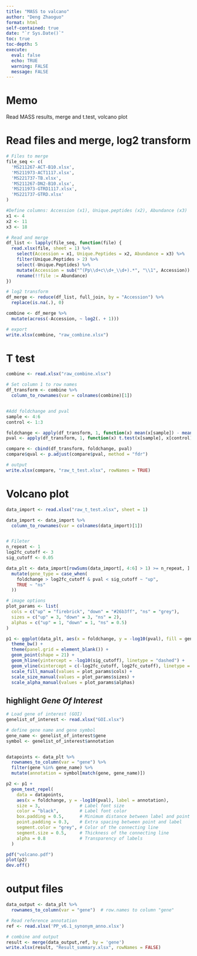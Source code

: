 ```yaml
---
title: "MASS to valcano"
author: "Deng Zhaoguo"
format: html
self-contained: true
date: "`r Sys.Date()`"
toc: true       
toc-depth: 5    
execute:
  eval: false
  echo: TRUE
  warning: FALSE
  message: FALSE
---
```


# Memo

Read MASS results, merge and t.test, volcano plot

# Read files and merge, log2 transform

```r
# Files to merge
file_seq <- c(
  'MS211267-ACT-B10.xlsx',
  'MS211973-ACT1117.xlsx',
  'MS221737-TB.xlsx',
  'MS211267-DN2-B10.xlsx',
  'MS211973-GTRD1117.xlsx',
  'MS221737-GTRD.xlsx'
)

#Define columns: Accession (x1), Unique.peptides (x2), Abundance (x3)
x1 <- 4
x2 <- 11
x3 <- 18

# Read and merge
df_list <- lapply(file_seq, function(file) {
  read.xlsx(file, sheet = 1) %>%
    select(Accession = x1, Unique.Peptides = x2, Abundance = x3) %>%
    filter(Unique.Peptides > 2) %>%
    select(-Unique.Peptides) %>%
    mutate(Accession = sub("^(Pp\\d+c\\d+_\\d+).*", "\\1", Accession)) %>%
    rename(!!file := Abundance)
})

# log2 transform
df_merge <- reduce(df_list, full_join, by = "Accession") %>%
  replace(is.na(.), 0)

combine <- df_merge %>%
  mutate(across(-Accession, ~ log2(. + 1)))

# export
write.xlsx(combine, "raw_combine.xlsx")
```

# T test

```r
combine <- read.xlsx("raw_combine.xlsx")

# Set column 1 to row names
df_transform <- combine %>%
  column_to_rownames(var = colnames(combine)[1])


#Add foldchange and pval
sample <- 4:6
control <- 1:3

foldchange <- apply(df_transform, 1, function(x) mean(x[sample]) - mean(x[control]))
pval <- apply(df_transform, 1, function(x) t.test(x[sample], x[control], var.equal = TRUE)$p.value)

compare <- cbind(df_transform, foldchange, pval)
compare$qval <- p.adjust(compare$pval, method = "fdr")

# output
write.xlsx(compare, "raw_t_test.xlsx", rowNames = TRUE)
```

# Volcano plot

```r
data_import <- read.xlsx("raw_t_test.xlsx", sheet = 1)

data_import <- data_import %>%
  column_to_rownames(var = colnames(data_import)[1])


# Fileter
n_repeat <- 1
log2fc_cutoff <- 3
sig_cutoff <- 0.05

data_plt <- data_import[rowSums(data_import[, 4:6] > 1) >= n_repeat, ] %>%
  mutate(gene_type = case_when(
    foldchange > log2fc_cutoff & pval < sig_cutoff ~ "up",
    TRUE ~ "ns"
  ))

# image options
plot_params <- list(
  cols = c("up" = "firebrick", "down" = "#26b3ff", "ns" = "grey"),
  sizes = c("up" = 3, "down" = 3, "ns" = 2),
  alphas = c("up" = 1, "down" = 1, "ns" = 0.5)
)

p1 <- ggplot(data_plt, aes(x = foldchange, y = -log10(pval), fill = gene_type, size = gene_type, alpha = gene_type)) +
  theme_bw() +
  theme(panel.grid = element_blank()) +
  geom_point(shape = 21) +
  geom_hline(yintercept = -log10(sig_cutoff), linetype = "dashed") +
  geom_vline(xintercept = c(-log2fc_cutoff, log2fc_cutoff), linetype = "dashed") +
  scale_fill_manual(values = plot_params$cols) +
  scale_size_manual(values = plot_params$sizes) +
  scale_alpha_manual(values = plot_params$alphas)
```

## highlight *Gene Of Interest*

```r
# Load gene of interest (GOI)
genelist_of_interest <- read.xlsx("GOI.xlsx")

# define gene name and gene symbol
gene_name <- genelist_of_interest$gene
symbol <- genelist_of_interest$annotation


datapoints <- data_plt %>%
  rownames_to_column(var = "gene") %>%
  filter(gene %in% gene_name) %>%
  mutate(annotation = symbol[match(gene, gene_name)]) 

p2 <- p1 +
  geom_text_repel(
    data = datapoints,
    aes(x = foldchange, y = -log10(pval), label = annotation),
    size = 3,               # Label font size
    color = "black",        # Label font color
    box.padding = 0.5,      # Minimum distance between label and point
    point.padding = 0.3,    # Extra spacing between point and label
    segment.color = "grey", # Color of the connecting line
    segment.size = 0.5,     # Thickness of the connecting line
    alpha = 0.8             # Transparency of labels
  )

pdf("volcano.pdf")
plot(p2)
dev.off()
```

# output files

```r
data_output <- data_plt %>%
  rownames_to_column(var = "gene")  # row.names to column "gene"

# Read reference annotation
ref <- read.xlsx('PP_v6.1_synonym_anno.xlsx')

# combine and output
result <- merge(data_output,ref, by = 'gene') 
write.xlsx(result, "Result_summary.xlsx", rowNames = FALSE)
```
